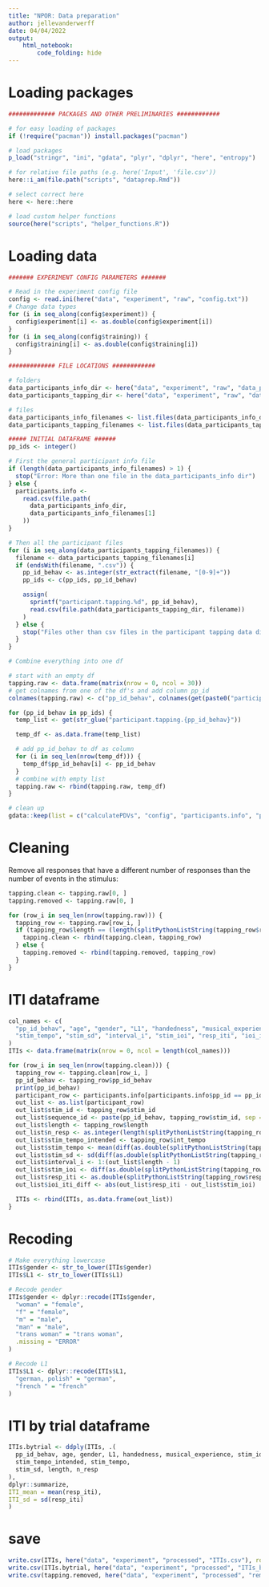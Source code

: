 ```yaml
---
title: "NPOR: Data preparation"
author: jellevanderwerff
date: 04/04/2022
output:
    html_notebook:
        code_folding: hide
---
```


# Loading packages

```r
############# PACKAGES AND OTHER PRELIMINARIES ############

# for easy loading of packages
if (!require("pacman")) install.packages("pacman")

# load packages
p_load("stringr", "ini", "gdata", "plyr", "dplyr", "here", "entropy")

# for relative file paths (e.g. here('Input', 'file.csv'))
here::i_am(file.path("scripts", "dataprep.Rmd"))

# select correct here
here <- here::here

# load custom helper functions
source(here("scripts", "helper_functions.R"))
```

# Loading data

```r
####### EXPERIMENT CONFIG PARAMETERS #######

# Read in the experiment config file
config <- read.ini(here("data", "experiment", "raw", "config.txt"))
# Change data types
for (i in seq_along(config$experiment)) {
  config$experiment[i] <- as.double(config$experiment[i])
}
for (i in seq_along(config$training)) {
  config$training[i] <- as.double(config$training[i])
}

############# FILE LOCATIONS ############

# folders
data_participants_info_dir <- here("data", "experiment", "raw", "data_participants_info")
data_participants_tapping_dir <- here("data", "experiment", "raw", "data_participants_tapping")

# files
data_participants_info_filenames <- list.files(data_participants_info_dir)
data_participants_tapping_filenames <- list.files(data_participants_tapping_dir)

##### INITIAL DATAFRAME ######
pp_ids <- integer()

# First the general participant info file
if (length(data_participants_info_filenames) > 1) {
  stop("Error: More than one file in the data_participants_info dir")
} else {
  participants.info <-
    read.csv(file.path(
      data_participants_info_dir,
      data_participants_info_filenames[1]
    ))
}

# Then all the participant files
for (i in seq_along(data_participants_tapping_filenames)) {
  filename <- data_participants_tapping_filenames[i]
  if (endsWith(filename, ".csv")) {
    pp_id_behav <- as.integer(str_extract(filename, "[0-9]+"))
    pp_ids <- c(pp_ids, pp_id_behav)

    assign(
      sprintf("participant.tapping.%d", pp_id_behav),
      read.csv(file.path(data_participants_tapping_dir, filename))
    )
  } else {
    stop("Files other than csv files in the participant tapping data dir")
  }
}

# Combine everything into one df

# start with an empty df
tapping.raw <- data.frame(matrix(nrow = 0, ncol = 30))
# get colnames from one of the df's and add column pp_id
colnames(tapping.raw) <- c("pp_id_behav", colnames(get(paste0("participant.tapping.", pp_ids[1]))))

for (pp_id_behav in pp_ids) {
  temp_list <- get(str_glue("participant.tapping.{pp_id_behav}"))

  temp_df <- as.data.frame(temp_list)

  # add pp_id_behav to df as column
  for (i in seq_len(nrow(temp_df))) {
    temp_df$pp_id_behav[i] <- pp_id_behav
  }
  # combine with empty list
  tapping.raw <- rbind(tapping.raw, temp_df)
}

# clean up
gdata::keep(list = c("calculatePDVs", "config", "participants.info", "pp_ids", "tapping.raw", "splitPythonListString"), sure = TRUE)
```

# Cleaning

Remove all responses that have a different number of responses than the number of events in the stimulus:

```r
tapping.clean <- tapping.raw[0, ]
tapping.removed <- tapping.raw[0, ]

for (row_i in seq_len(nrow(tapping.raw))) {
  tapping_row <- tapping.raw[row_i, ]
  if (tapping_row$length == (length(splitPythonListString(tapping_row$resp_ITIs))) + 1) {
    tapping.clean <- rbind(tapping.clean, tapping_row)
  } else {
    tapping.removed <- rbind(tapping.removed, tapping_row)
  }
}
```


# ITI dataframe

```r
col_names <- c(
  "pp_id_behav", "age", "gender", "L1", "handedness", "musical_experience", "stim_id", "sequence_id", "length", "n_resp", "stim_tempo_intended",
  "stim_tempo", "stim_sd", "interval_i", "stim_ioi", "resp_iti", "ioi_iti_diff"
)
ITIs <- data.frame(matrix(nrow = 0, ncol = length(col_names)))

for (row_i in seq_len(nrow(tapping.clean))) {
  tapping_row <- tapping.clean[row_i, ]
  pp_id_behav <- tapping_row$pp_id_behav
  print(pp_id_behav)
  participant_row <- participants.info[participants.info$pp_id == pp_id_behav, ]
  out_list <- as.list(participant_row)
  out_list$stim_id <- tapping_row$stim_id
  out_list$sequence_id <- paste(pp_id_behav, tapping_row$stim_id, sep = "_")
  out_list$length <- tapping_row$length
  out_list$n_resp <- as.integer(length(splitPythonListString(tapping_row$resp_ITIs)) + 1)
  out_list$stim_tempo_intended <- tapping_row$int_tempo
  out_list$stim_tempo <- mean(diff(as.double(splitPythonListString(tapping_row$stim_onsets))))
  out_list$stim_sd <- sd(diff(as.double(splitPythonListString(tapping_row$stim_onsets))))
  out_list$interval_i <- 1:(out_list$length - 1)
  out_list$stim_ioi <- diff(as.double(splitPythonListString(tapping_row$stim_onsets)))
  out_list$resp_iti <- as.double(splitPythonListString(tapping_row$resp_ITIs))
  out_list$ioi_iti_diff <- abs(out_list$resp_iti - out_list$stim_ioi)

  ITIs <- rbind(ITIs, as.data.frame(out_list))
}
```


# Recoding

```r
# Make everything lowercase
ITIs$gender <- str_to_lower(ITIs$gender)
ITIs$L1 <- str_to_lower(ITIs$L1)

# Recode gender
ITIs$gender <- dplyr::recode(ITIs$gender,
  "woman" = "female",
  "f" = "female",
  "m" = "male",
  "man" = "male",
  "trans woman" = "trans woman",
  .missing = "ERROR"
)

# Recode L1
ITIs$L1 <- dplyr::recode(ITIs$L1,
  "german, polish" = "german",
  "french " = "french"
)
```


# ITI by trial dataframe

```r
ITIs.bytrial <- ddply(ITIs, .(
  pp_id_behav, age, gender, L1, handedness, musical_experience, stim_id, sequence_id,
  stim_tempo_intended, stim_tempo,
  stim_sd, length, n_resp
),
dplyr::summarize,
ITI_mean = mean(resp_iti),
ITI_sd = sd(resp_iti)
)
```


# save

```r
write.csv(ITIs, here("data", "experiment", "processed", "ITIs.csv"), row.names = FALSE)
write.csv(ITIs.bytrial, here("data", "experiment", "processed", "ITIs_bytrial.csv"), row.names = FALSE)
write.csv(tapping.removed, here("data", "experiment", "processed", "removed.csv"), row.names = FALSE)
```

